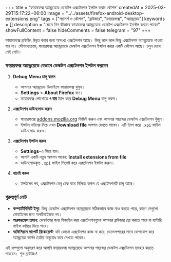 +++
title = 'ফায়ারফক্স অ্যান্ড্রয়েডে ডেস্কটপ এক্সটেনশন ইন্সটল করার কৌশল'
createdAt = 2025-03-29T15:17:22+06:00
image = "../../assets/firefox-android-desktop-extensions.png"
tags = ["পরামর্শ ও কৌশল", "ব্রাউজার", "ফায়ারফক্স", "অ্যান্ড্রয়েড"]
keywords = []
description = "জেনে নিন কীভাবে ফায়ারফক্স অ্যান্ড্রয়েডে ডেস্কটপ এক্সটেনশন ইনস্টল করতে পারেন"
showFullContent = false
hideComments = false
telegram = "97"
+++

ফায়ারফক্সে ব্রাউজিং উন্নত করার জন্য অসংখ্য এক্সটেনশন আছে। কিন্তু ভাল ভাল কিছু এক্সটেনশন অ্যান্ড্রয়েডে পাওয়া যায় না। সৌভাগ্যক্রমে, ফায়ারফক্স অ্যান্ড্রয়েডে ডেস্কটপ এক্সটেনশন ইন্সটল করার একটি কৌশল আছে। চলুন দেখে নেই সেটা।

### ফায়ারফক্স অ্যান্ড্রয়েডে যেভাবে ডেস্কটপ এক্সটেনশন ইন্সটল করবেন

1. **Debug Menu চালু করুন**
   - আপনার অ্যান্ড্রয়েড ডিভাইসে ফায়ারফক্স খুলুন।
   - **Settings** > **About Firefox** যান।
   - ফায়ারফক্স লোগোতে **৭ বার** ট্যাপ করে **Debug Menu** চালু করুন।

2. **এক্সটেনশন ডাউনলোড করুন**
   - ফায়ারফক্সে [addons.mozilla.org](https://addons.mozilla.org) ভিজিট করুন এবং আপনার পছন্দের ডেস্কটপ এক্সটেনশন খুঁজুন।
   - ইন্সটল বাটনের নিচে এখন **Download file** অপশন দেখতে পাবেন। এটি ট্যাপ করে `.xpi` ফাইল ডাউনলোড করুন।

3. **এক্সটেনশন ইন্সটল করুন**
   - **Settings**-এ ফিরে যান।
   - আপনি একটি নতুন অপশন পাবেন: **Install extensions from file**
   - ডাউনলোডকৃত `.xpi` ফাইল সিলেক্ট করে এক্সটেনশন ইন্সটল করুন।

4. **যাচাই করুন**
   - ইন্সটলের পর, এক্সটেনশন মেনু চেক করে নিশ্চিত করুন যে এক্সটেনশনটি চালু আছে।

### গুরুত্বপূর্ণ নোট

- **কম্প্যাটিবিলিটি ইস্যু**: কিছু ডেস্কটপ এক্সটেনশন অ্যান্ড্রয়েডে সঠিকভাবে কাজ নাও করতে পারে, কারণ সেগুলো মোবাইলের জন্য অপটিমাইজড নয়।
- **পারফরমেন্স প্রভাব**: ডেস্কটপের জন্য ডিজাইন করা এক্সটেনশনগুলো আপনার ব্রাউজার স্লো করতে পারে বা ব্যাটারি লাইফ কমিয়ে দিতে পারে।
- **অফিসিয়াল সাপোর্ট রিকোয়েস্ট**: যদি কোনো এক্সটেনশন কাজ না করে, ডেভেলপারের সাথে যোগাযোগ করে অ্যান্ড্রয়েড ভার্সন তৈরির অনুরোধ করে দেখতে পারেন।

এই ধাপগুলো অনুসরণ করে আপনি ফায়ারফক্স অ্যান্ড্রয়েডে আপনার পছন্দের ডেস্কটপ এক্সটেনশন ব্যবহার করতে পারবেন। শুভ ব্রাউজিং!
